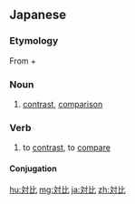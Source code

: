 ==Japanese==
{{ja-kanjitab|たい|ひ|yomi=o}}

===Etymology===
From {{m|ja|対|sc=Jpan|tr=tai||place in opposition and compare}} + {{m|ja|比|sc=Jpan|tr=hi||compare}}

===Noun===
{{ja-noun|たいひ|kyu=對比}}

# [[contrast]], [[comparison]]

===Verb===
{{ja-verb-suru|たいひ|kyu=對比}}

# to [[contrast]], to [[compare]]

====Conjugation====
{{ja-suru|たいひ}}

[[hu:対比]]
[[mg:対比]]
[[ja:対比]]
[[zh:対比]]